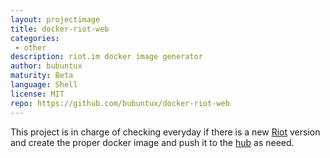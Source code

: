 ```yaml
---
layout: projectimage
title: docker-riot-web
categories: 
 - other
description: riot.im docker image generator
author: bubuntux
maturity: Beta
language: Shell
license: MIT
repo: https://github.com/bubuntux/docker-riot-web
---
```


This project is in charge of checking everyday if there is a new [Riot](https://riot.im) version and create the proper docker image and push it to the [hub](https://hub.docker.com/r/bubuntux/riot-web/) as neeed.
